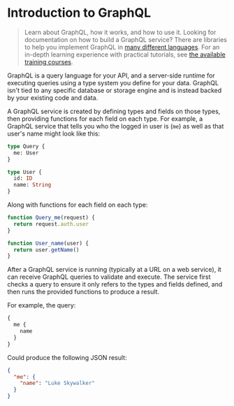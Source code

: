 # Introduction to GraphQL

> Learn about GraphQL, how it works, and how to use it. Looking for documentation on how to build a GraphQL service?
> There are libraries to help you implement GraphQL in [many different languages](/code). For an in-depth learning experience
> with practical tutorials, see [the available training courses](/community/resources/training-courses).

GraphQL is a query language for your API, and a server-side runtime for executing queries using a type system you define for your
data. GraphQL isn't tied to any specific database or storage engine and is instead backed by your existing code and data.

A GraphQL service is created by defining types and fields on those types, then providing functions for each field on each type.
For example, a GraphQL service that tells you who the logged in user is (`me`) as well as that user's name might look
like this:

```graphql
type Query {
  me: User
}

type User {
  id: ID
  name: String
}
```

Along with functions for each field on each type:

```js
function Query_me(request) {
  return request.auth.user
}

function User_name(user) {
  return user.getName()
}
```

After a GraphQL service is running (typically at a URL on a web service), it can receive GraphQL queries to validate and execute.
The service first checks a query to ensure it only refers to the types and fields defined, and then runs the provided functions
to produce a result.

For example, the query:

```graphql
{
  me {
    name
  }
}
```

Could produce the following JSON result:

```json
{
  "me": {
    "name": "Luke Skywalker"
  }
}
```
